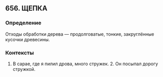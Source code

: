 ## 656. ЩЕПКА
### Определение
Отходы обработки дерева — продолговатые, тонкие, закруглённые кусочки древесины.

### Контексты
1. В сарае, где я пилил дрова, много стружек. 2. Он посыпал дорогу стружкой.

